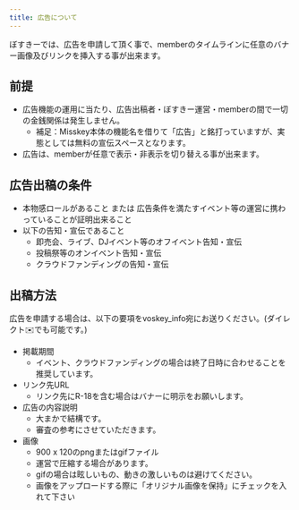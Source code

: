 ```yaml
---
title: 広告について
---
```


ぼすきーでは、広告を申請して頂く事で、memberのタイムラインに任意のバナー画像及びリンクを挿入する事が出来ます。

## 前提
- 広告機能の運用に当たり、広告出稿者・ぼすきー運営・memberの間で一切の金銭関係は発生しません。
  - 補足：Misskey本体の機能名を借りて「広告」と銘打っていますが、実態としては無料の宣伝スペースとなります。
- 広告は、memberが任意で表示・非表示を切り替える事が出来ます。


## 広告出稿の条件
- 本物感ロールがあること または 広告条件を満たすイベント等の運営に携わっていることが証明出来ること
- 以下の告知・宣伝であること
    - 即売会、ライブ、DJイベント等のオフイベント告知・宣伝
    - 投稿祭等のオンイベント告知・宣伝
    - クラウドファンディングの告知・宣伝

## 出稿方法
広告を申請する場合は、以下の要項をvoskey_info宛にお送りください。(ダイレクト✉️でも可能です。)

- 掲載期間
    - イベント、クラウドファンディングの場合は終了日時に合わせることを推奨しています。
- リンク先URL
    - リンク先にR-18を含む場合はバナーに明示をお願いします。
- 広告の内容説明
    - 大まかで結構です。
    - 審査の参考にさせていただきます。
- 画像
    - 900 x 120のpngまたはgifファイル
    - 運営で圧縮する場合があります。
    - gifの場合は眩しいもの、動きの激しいものは避けてください。
    - 画像をアップロードする際に「オリジナル画像を保持」にチェックを入れて下さい